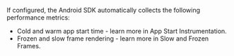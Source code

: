 If configured, the Android SDK automatically collects the following performance metrics:

* Cold and warm app start time - learn more in <PlatformLink to="/performance/instrumentation/automatic-instrumentation/#app-start-instrumentation">App Start Instrumentation</PlatformLink>.
* Frozen and slow frame rendering - learn more in <PlatformLink to="/performance/instrumentation/automatic-instrumentation/#slow-and-frozen-frames">Slow and Frozen Frames</PlatformLink>.

